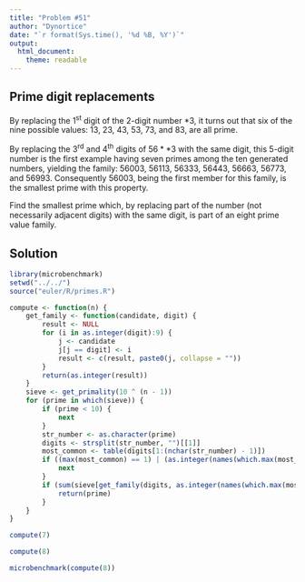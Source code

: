 ```yaml
---
title: "Problem #51"
author: "Dynortice"
date: "`r format(Sys.time(), '%d %B, %Y')`"
output:
  html_document:
    theme: readable
---
```


## Prime digit replacements

By replacing the $1$<sup>st</sup> digit of the $2$-digit number $*3$, it turns out that six of the nine possible values: $13$, $23$, $43$, $53$, $73$, and $83$, are all prime.

By replacing the $3$<sup>rd</sup> and $4$<sup>th</sup> digits of $56**3$ with the same digit, this $5$-digit number is the first example having seven primes among the ten generated numbers, yielding the family: $56003$, $56113$, $56333$, $56443$, $56663$, $56773$, and $56993$. Consequently $56003$, being the first member for this family, is the smallest prime with this property.

Find the smallest prime which, by replacing part of the number (not necessarily adjacent digits) with the same digit, is part of an eight prime value family.

## Solution

```r
library(microbenchmark)
setwd("../../")
source("euler/R/primes.R")
```

```r
compute <- function(n) {
    get_family <- function(candidate, digit) {
        result <- NULL
        for (i in as.integer(digit):9) {
            j <- candidate
            j[j == digit] <- i
            result <- c(result, paste0(j, collapse = ""))
        }
        return(as.integer(result))
    }
    sieve <- get_primality(10 ^ (n - 1))
    for (prime in which(sieve)) {
        if (prime < 10) {
            next
        }
        str_number <- as.character(prime)
        digits <- strsplit(str_number, "")[[1]]
        most_common <- table(digits[1:(nchar(str_number) - 1)])
        if ((max(most_common) == 1) | (as.integer(names(which.max(most_common))) > 9 - n)) {
            next
        }
        if (sum(sieve[get_family(digits, as.integer(names(which.max(most_common))))]) == n) {
            return(prime)
        }
    }
}
```

```r
compute(7)
```

```r
compute(8)
```

```r
microbenchmark(compute(8))
```